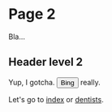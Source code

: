 # Page 2

Bla...

## Header level 2

Yup, I gotcha. <Button>Bing</Button> really.

Let's go to [index](.) or [dentists](dentists).
